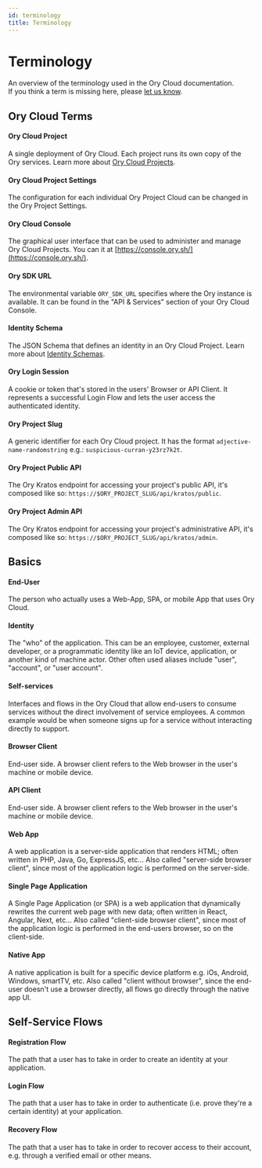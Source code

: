 ```yaml
---
id: terminology
title: Terminology
---
```


# Terminology

An overview of the terminology used in the Ory Cloud documentation.  
If you think a term is missing here, please
[let us know](https://github.com/ory/docs/issues/new).

## Ory Cloud Terms

#### Ory Cloud Project

A single deployment of Ory Cloud. Each project runs its own copy of the Ory
services. Learn more about [Ory Cloud Projects](./project.mdx).

#### Ory Cloud Project Settings

The configuration for each individual Ory Project Cloud can be changed in the
Ory Project Settings.

#### Ory Cloud Console

The graphical user interface that can be used to administer and manage Ory Cloud
Projects. You can it at [https://console.ory.sh/](https://console.ory.sh/).

#### Ory SDK URL

The environmental variable `ORY_SDK_URL` specifies where the Ory instance is
available. It can be found in the "API & Services" section of your Ory Cloud
Console.

#### Identity Schema

The JSON Schema that defines an identity in an Ory Cloud Project. Learn more
about [Identity Schemas](./identity.mdx).

#### Ory Login Session

A cookie or token that's stored in the users' Browser or API Client. It
represents a successful Login Flow and lets the user access the authenticated
identity.

#### Ory Project Slug

A generic identifier for each Ory Cloud project. It has the format
`adjective-name-randomstring` e.g.: `suspicious-curran-y23rz7k2t`.

#### Ory Project Public API

The Ory Kratos endpoint for accessing your project's public API, it's composed
like so: `https://$ORY_PROJECT_SLUG/api/kratos/public`.

#### Ory Project Admin API

The Ory Kratos endpoint for accessing your project's administrative API, it's
composed like so: `https://$ORY_PROJECT_SLUG/api/kratos/admin`.

## Basics

#### End-User

The person who actually uses a Web-App, SPA, or mobile App that uses Ory Cloud.

#### Identity

The "who" of the application. This can be an employee, customer, external
developer, or a programmatic identity like an IoT device, application, or
another kind of machine actor. Other often used aliases include "user",
"account", or "user account".

#### Self-services

Interfaces and flows in the Ory Cloud that allow end-users to consume services
without the direct involvement of service employees. A common example would be
when someone signs up for a service without interacting directly to support.

#### Browser Client

End-user side. A browser client refers to the Web browser in the user's machine
or mobile device.

#### API Client

End-user side. A browser client refers to the Web browser in the user's machine
or mobile device.

#### Web App

A web application is a server-side application that renders HTML; often written
in PHP, Java, Go, ExpressJS, etc... Also called "server-side browser client",
since most of the application logic is performed on the server-side.

#### Single Page Application

A Single Page Application (or SPA) is a web application that dynamically
rewrites the current web page with new data; often written in React, Angular,
Next, etc... Also called "client-side browser client", since most of the
application logic is performed in the end-users browser, so on the client-side.

#### Native App

A native application is built for a specific device platform e.g. iOs, Android,
Windows, smartTV, etc. Also called "client without browser", since the end-user
doesn't use a browser directly, all flows go directly through the native app
UI.

## Self-Service Flows

#### Registration Flow

The path that a user has to take in order to create an identity at your
application.

#### Login Flow

The path that a user has to take in order to authenticate (i.e. prove they're a
certain identity) at your application.

#### Recovery Flow

The path that a user has to take in order to recover access to their account,
e.g. through a verified email or other means.
